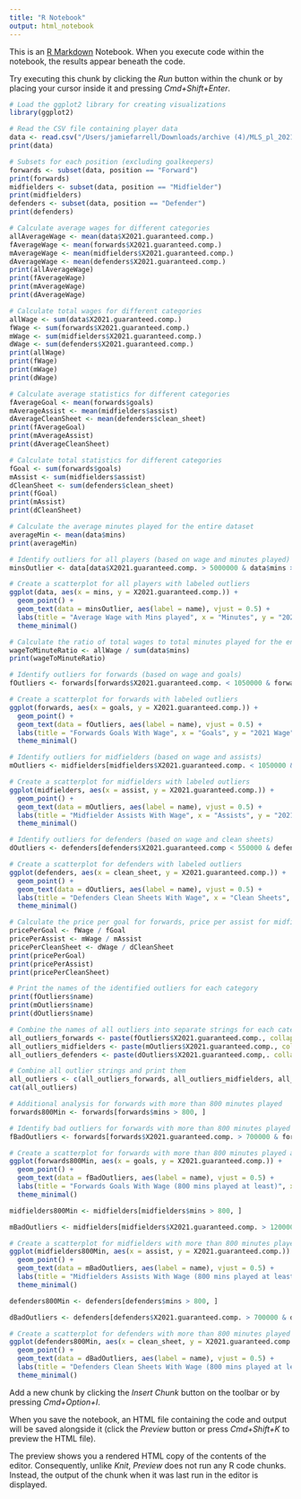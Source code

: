 ```yaml
---
title: "R Notebook"
output: html_notebook
---
```


This is an [R Markdown](http://rmarkdown.rstudio.com) Notebook. When you execute code within the notebook, the results appear beneath the code. 

Try executing this chunk by clicking the *Run* button within the chunk or by placing your cursor inside it and pressing *Cmd+Shift+Enter*. 

```r
# Load the ggplot2 library for creating visualizations
library(ggplot2)

# Read the CSV file containing player data
data <- read.csv("/Users/jamiefarrell/Downloads/archive (4)/MLS_pl_2021_stats_w_2022_salaries.csv")
print(data)

# Subsets for each position (excluding goalkeepers)
forwards <- subset(data, position == "Forward")
print(forwards)
midfielders <- subset(data, position == "Midfielder")
print(midfielders)
defenders <- subset(data, position == "Defender")
print(defenders)

# Calculate average wages for different categories
allAverageWage <- mean(data$X2021.guaranteed.comp.)
fAverageWage <- mean(forwards$X2021.guaranteed.comp.)
mAverageWage <- mean(midfielders$X2021.guaranteed.comp.)
dAverageWage <- mean(defenders$X2021.guaranteed.comp.)
print(allAverageWage)
print(fAverageWage)
print(mAverageWage)
print(dAverageWage)

# Calculate total wages for different categories
allWage <- sum(data$X2021.guaranteed.comp.)
fWage <- sum(forwards$X2021.guaranteed.comp.)
mWage <- sum(midfielders$X2021.guaranteed.comp.)
dWage <- sum(defenders$X2021.guaranteed.comp.)
print(allWage)
print(fWage)
print(mWage)
print(dWage)

# Calculate average statistics for different categories
fAverageGoal <- mean(forwards$goals)
mAverageAssist <- mean(midfielders$assist)
dAverageCleanSheet <- mean(defenders$clean_sheet)
print(fAverageGoal)
print(mAverageAssist)
print(dAverageCleanSheet)

# Calculate total statistics for different categories
fGoal <- sum(forwards$goals)
mAssist <- sum(midfielders$assist)
dCleanSheet <- sum(defenders$clean_sheet)
print(fGoal)
print(mAssist)
print(dCleanSheet)

# Calculate the average minutes played for the entire dataset
averageMin <- mean(data$mins)
print(averageMin)

# Identify outliers for all players (based on wage and minutes played)
minsOutlier <- data[data$X2021.guaranteed.comp. > 5000000 & data$mins > 2000, ]

# Create a scatterplot for all players with labeled outliers
ggplot(data, aes(x = mins, y = X2021.guaranteed.comp.)) +
  geom_point() +
  geom_text(data = minsOutlier, aes(label = name), vjust = 0.5) +
  labs(title = "Average Wage with Mins played", x = "Minutes", y = "2021 Wage") +
  theme_minimal()

# Calculate the ratio of total wages to total minutes played for the entire dataset
wageToMinuteRatio <- allWage / sum(data$mins)
print(wageToMinuteRatio)

# Identify outliers for forwards (based on wage and goals)
fOutliers <- forwards[forwards$X2021.guaranteed.comp. < 1050000 & forwards$goals > 15, ]

# Create a scatterplot for forwards with labeled outliers
ggplot(forwards, aes(x = goals, y = X2021.guaranteed.comp.)) +
  geom_point() +
  geom_text(data = fOutliers, aes(label = name), vjust = 0.5) +
  labs(title = "Forwards Goals With Wage", x = "Goals", y = "2021 Wage") +
  theme_minimal()

# Identify outliers for midfielders (based on wage and assists)
mOutliers <- midfielders[midfielders$X2021.guaranteed.comp. < 1050000 & midfielders$assist > 11, ]

# Create a scatterplot for midfielders with labeled outliers
ggplot(midfielders, aes(x = assist, y = X2021.guaranteed.comp.)) +
  geom_point() +
  geom_text(data = mOutliers, aes(label = name), vjust = 0.5) +
  labs(title = "Midfielder Assists With Wage", x = "Assists", y = "2021 Wage") +
  theme_minimal()

# Identify outliers for defenders (based on wage and clean sheets)
dOutliers <- defenders[defenders$X2021.guaranteed.comp < 550000 & defenders$clean_sheet > 11, ]

# Create a scatterplot for defenders with labeled outliers
ggplot(defenders, aes(x = clean_sheet, y = X2021.guaranteed.comp.)) +
  geom_point() +
  geom_text(data = dOutliers, aes(label = name), vjust = 0.5) +
  labs(title = "Defenders Clean Sheets With Wage", x = "Clean Sheets", y = "2021 Wage") +
  theme_minimal()

# Calculate the price per goal for forwards, price per assist for midfielders, and price per clean sheet for defenders
pricePerGoal <- fWage / fGoal
pricePerAssist <- mWage / mAssist
pricePerCleanSheet <- dWage / dCleanSheet
print(pricePerGoal)
print(pricePerAssist)
print(pricePerCleanSheet)

# Print the names of the identified outliers for each category
print(fOutliers$name)
print(mOutliers$name)
print(dOutliers$name)

# Combine the names of all outliers into separate strings for each category
all_outliers_forwards <- paste(fOutliers$X2021.guaranteed.comp., collapse = ", ")
all_outliers_midfielders <- paste(mOutliers$X2021.guaranteed.comp., collapse = ", ")
all_outliers_defenders <- paste(dOutliers$X2021.guaranteed.comp,. collapse = ", ")

# Combine all outlier strings and print them
all_outliers <- c(all_outliers_forwards, all_outliers_midfielders, all_outliers_defenders)
cat(all_outliers)

# Additional analysis for forwards with more than 800 minutes played
forwards800Min <- forwards[forwards$mins > 800, ]

# Identify bad outliers for forwards with more than 800 minutes played (based on wage, goals, and minutes played)
fBadOutliers <- forwards[forwards$X2021.guaranteed.comp. > 700000 & forwards$goals < 3 & forwards$mins > 800, ]

# Create a scatterplot for forwards with more than 800 minutes played and labeled bad outliers
ggplot(forwards800Min, aes(x = goals, y = X2021.guaranteed.comp.)) +
  geom_point() +
  geom_text(data = fBadOutliers, aes(label = name), vjust = 0.5) +
  labs(title = "Forwards Goals With Wage (800 mins played at least)", x = "Goals", y = "2021 Wage") +
  theme_minimal()

midfielders800Min <- midfielders[midfielders$mins > 800, ]

mBadOutliers <- midfielders[midfielders$X2021.guaranteed.comp. > 1200000 & midfielders$assist < 3 & midfielders$mins > 800, ]

# Create a scatterplot for midfielders with more than 800 minutes played and labeled bad outliers
ggplot(midfielders800Min, aes(x = assist, y = X2021.guaranteed.comp.)) +
  geom_point() +
  geom_text(data = mBadOutliers, aes(label = name), vjust = 0.5) +
  labs(title = "Midfielders Assists With Wage (800 mins played at least)", x = "Assists", y = "2021 Wage") +
  theme_minimal()

defenders800Min <- defenders[defenders$mins > 800, ]

dBadOutliers <- defenders[defenders$X2021.guaranteed.comp. > 700000 & defenders$clean_sheet < 3 & defenders$mins > 800, ]

# Create a scatterplot for defenders with more than 800 minutes played and labeled bad outliers
ggplot(defenders800Min, aes(x = clean_sheet, y = X2021.guaranteed.comp.)) +
  geom_point() +
  geom_text(data = dBadOutliers, aes(label = name), vjust = 0.5) +
  labs(title = "Defenders Clean Sheets With Wage (800 mins played at least)", x = "Clean Sheets", y = "2021 Wage") +
  theme_minimal()
```

Add a new chunk by clicking the *Insert Chunk* button on the toolbar or by pressing *Cmd+Option+I*.

When you save the notebook, an HTML file containing the code and output will be saved alongside it (click the *Preview* button or press *Cmd+Shift+K* to preview the HTML file). 

The preview shows you a rendered HTML copy of the contents of the editor. Consequently, unlike *Knit*, *Preview* does not run any R code chunks. Instead, the output of the chunk when it was last run in the editor is displayed.

